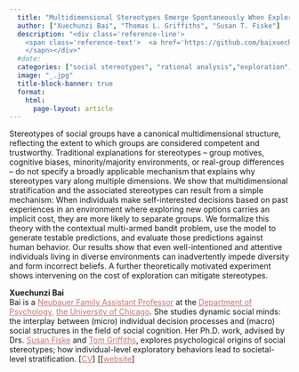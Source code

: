 ```yaml
---
  title: "Multidimensional Stereotypes Emerge Spontaneously When Exploration"
  author: ["Xuechunzi Bai", "Thomas L. Griffiths", "Susan T. Fiske"]
  description: "<div class='reference-line'>
    <span class='reference-text'>  <a href='https://github.com/baixuechunzi/StereotypeBandit/blob/master/presentation/BaiFiskeGriffiths2021(July%204).pdf' class='reference-text'>[slides]</a>
    </sapn></div>"
  #date: 
  categories: ["social stereotypes", "rational analysis","exploration","contextual bandit"]
  image: "_.jpg"
  title-block-banner: true  
  format:
    html:
      page-layout: article 
---
```



::: grid
::: g-col-3
Stereotypes of social groups have a canonical multidimensional structure, reflecting the extent to which groups are considered competent and trustworthy. Traditional explanations for stereotypes – group motives, cognitive biases, minority/majority environments, or real-group differences – do not specify a broadly applicable mechanism that explains why stereotypes vary along multiple dimensions. We show that multidimensional stratification and the associated stereotypes can result from a simple mechanism: When individuals make self-interested decisions based on past experiences in an environment where exploring new options carries an implicit cost, they are more likely to separate groups. We formalize this theory with the contextual multi-armed bandit problem, use the model to generate testable predictions, and evaluate those predictions against human behavior. Our results show that even well-intentioned and attentive individuals living in diverse environments can inadvertently impede diversity and form incorrect beliefs. A further theoretically motivated experiment shows intervening on the cost of exploration can mitigate stereotypes.
:::

::: g-col-9
**Xuechunzi Bai**\
Bai is a [Neubauer Family Assistant Professor](https://neubauerassistantprofessors.uchicago.edu/){style="color: #be7874;"} at the [Department of Psychology,](https://psychology.uchicago.edu/){style="color: #be7874;"} [the University of Chicago](https://www.uchicago.edu/en){style="color: #be7874;"}. She studies dynamic social minds: the interplay between (micro) individual decision processes and (macro) social structures in the field of social cognition. Her Ph.D. work, advised by Drs. [Susan Fiske](https://www.fiskelab.org/){style="color: #be7874;"} and [Tom Griffiths](https://cocosci.princeton.edu/index.php){style="color: #be7874;"}, explores psychological origins of social stereotypes; how individual-level exploratory behaviors lead to societal-level stratification. \[[CV](https://www.xuechunzibai.com/_files/ugd/508ff5_59d9cf9470884211821842a0675001ee.pdf){style="color: #be7874;"}\] \[\[[website](https://www.xuechunzibai.com/){style="color: #be7874;"}\]
:::
:::
